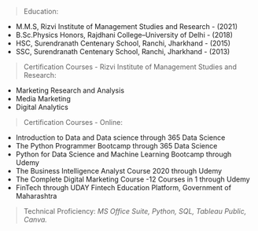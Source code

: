 > Education:
<ul>
<li>M.M.S, Rizvi Institute of Management Studies and Research - (2021)</li>
<li>B.Sc.Physics Honors, Rajdhani College–University of Delhi - (2018)</li>
<li>HSC, Surendranath Centenary School, Ranchi, Jharkhand - (2015)</li>
<li>SSC, Surendranath Centenary School, Ranchi, Jharkhand - (2013)</li></ul>

> Certification Courses - Rizvi Institute of Management Studies and Research:
<ul>
<li>Marketing Research and Analysis</li>
<li>Media Marketing</li>
<li>Digital Analytics</li>
</ul>

> Certification Courses - Online:
<ul>
<li>Introduction to  Data and Data science through 365 Data Science</li>
<li>The Python Programmer Bootcamp through 365 Data Science</li>
<li>Python for Data Science and Machine Learning Bootcamp through Udemy</li>
<li>The Business Intelligence Analyst Course 2020 through Udemy</li>
<li>The Complete Digital Marketing Course -12 Courses in 1 through Udemy</li>
<li>FinTech through UDAY Fintech Education Platform, Government of Maharashtra</li>
</ul>

> Technical Proficiency:
> <i>MS Office Suite, Python, SQL, Tableau Public, Canva.</i>